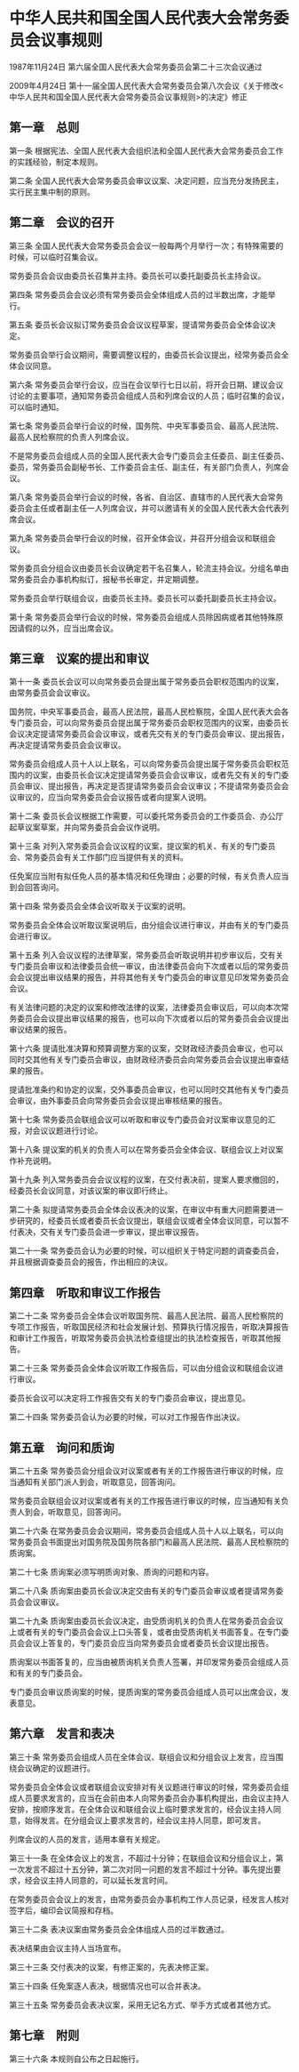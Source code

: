 # 中华人民共和国全国人民代表大会常务委员会议事规则

1987年11月24日 第六届全国人民代表大会常务委员会第二十三次会议通过

2009年4月24日 第十一届全国人民代表大会常务委员会第八次会议《关于修改<中华人民共和国全国人民代表大会常务委员会议事规则>的决定》修正

  

## 第一章　总则

第一条 根据宪法、全国人民代表大会组织法和全国人民代表大会常务委员会工作的实践经验，制定本规则。

第二条 全国人民代表大会常务委员会审议议案、决定问题，应当充分发扬民主，实行民主集中制的原则。

## 第二章　会议的召开

第三条 全国人民代表大会常务委员会会议一般每两个月举行一次；有特殊需要的时候，可以临时召集会议。

常务委员会会议由委员长召集并主持。委员长可以委托副委员长主持会议。

第四条 常务委员会会议必须有常务委员会全体组成人员的过半数出席，才能举行。

第五条 委员长会议拟订常务委员会会议议程草案，提请常务委员会全体会议决定。

常务委员会举行会议期间，需要调整议程的，由委员长会议提出，经常务委员会全体会议同意。

第六条 常务委员会举行会议，应当在会议举行七日以前，将开会日期、建议会议讨论的主要事项，通知常务委员会组成人员和列席会议的人员；临时召集的会议，可以临时通知。

第七条 常务委员会举行会议的时候，国务院、中央军事委员会、最高人民法院、最高人民检察院的负责人列席会议。

不是常务委员会组成人员的全国人民代表大会专门委员会主任委员、副主任委员、委员，常务委员会副秘书长、工作委员会主任、副主任，有关部门负责人，列席会议。

第八条 常务委员会举行会议的时候，各省、自治区、直辖市的人民代表大会常务委员会主任或者副主任一人列席会议，并可以邀请有关的全国人民代表大会代表列席会议。

第九条 常务委员会举行会议的时候，召开全体会议，并召开分组会议和联组会议。

常务委员会分组会议由委员长会议确定若干名召集人，轮流主持会议。分组名单由常务委员会办事机构拟订，报秘书长审定，并定期调整。

常务委员会举行联组会议，由委员长主持。委员长可以委托副委员长主持会议。

第十条 常务委员会举行会议的时候，常务委员会组成人员除因病或者其他特殊原因请假的以外，应当出席会议。

## 第三章　议案的提出和审议

第十一条 委员长会议可以向常务委员会提出属于常务委员会职权范围内的议案，由常务委员会会议审议。

国务院，中央军事委员会，最高人民法院，最高人民检察院，全国人民代表大会各专门委员会，可以向常务委员会提出属于常务委员会职权范围内的议案，由委员长会议决定提请常务委员会会议审议，或者先交有关的专门委员会审议、提出报告，再决定提请常务委员会会议审议。

常务委员会组成人员十人以上联名，可以向常务委员会提出属于常务委员会职权范围内的议案，由委员长会议决定提请常务委员会会议审议，或者先交有关的专门委员会审议、提出报告，再决定是否提请常务委员会会议审议；不提请常务委员会会议审议的，应当向常务委员会会议报告或者向提案人说明。

第十二条 委员长会议根据工作需要，可以委托常务委员会的工作委员会、办公厅起草议案草案，并向常务委员会会议作说明。

第十三条 对列入常务委员会会议议程的议案，提议案的机关、有关的专门委员会、常务委员会有关工作部门应当提供有关的资料。

任免案应当附有拟任免人员的基本情况和任免理由；必要的时候，有关负责人应当到会回答询问。

第十四条 常务委员会全体会议听取关于议案的说明。

常务委员会全体会议听取议案说明后，由分组会议进行审议，并由有关的专门委员会进行审议。

第十五条 列入会议议程的法律草案，常务委员会听取说明并初步审议后，交有关专门委员会审议和法律委员会统一审议，由法律委员会向下次或者以后的常务委员会会议提出审议结果的报告，并将其他有关专门委员会的审议意见印发常务委员会会议。

有关法律问题的决定的议案和修改法律的议案，法律委员会审议后，可以向本次常务委员会会议提出审议结果的报告，也可以向下次或者以后的常务委员会会议提出审议结果的报告。

第十六条 提请批准决算和预算调整方案的议案，交财政经济委员会审议，也可以同时交其他有关专门委员会审议，由财政经济委员会向常务委员会会议提出审查结果的报告。

提请批准条约和协定的议案，交外事委员会审议，也可以同时交其他有关专门委员会审议，由外事委员会向常务委员会会议提出审核结果的报告。

第十七条 常务委员会联组会议可以听取和审议专门委员会对议案审议意见的汇报，对会议议题进行讨论。

第十八条 提议案的机关的负责人可以在常务委员会全体会议、联组会议上对议案作补充说明。

第十九条 列入常务委员会会议议程的议案，在交付表决前，提案人要求撤回的，经委员长会议同意，对该议案的审议即行终止。

第二十条 拟提请常务委员会全体会议表决的议案，在审议中有重大问题需要进一步研究的，经委员长或者委员长会议提出，联组会议或者全体会议同意，可以暂不付表决，交有关专门委员会进一步审议，提出审议报告。

第二十一条 常务委员会认为必要的时候，可以组织关于特定问题的调查委员会，并且根据调查委员会的报告，作出相应的决议。

## 第四章　听取和审议工作报告

第二十二条 常务委员会全体会议听取国务院、最高人民法院、最高人民检察院的专项工作报告，听取国民经济和社会发展计划、预算执行情况报告，听取决算报告和审计工作报告，听取常务委员会执法检查组提出的执法检查报告，听取其他报告。

第二十三条 常务委员会全体会议听取工作报告后，可以由分组会议和联组会议进行审议。

委员长会议可以决定将工作报告交有关的专门委员会审议，提出意见。

第二十四条 常务委员会认为必要的时候，可以对工作报告作出决议。

## 第五章　询问和质询

第二十五条 常务委员会分组会议对议案或者有关的工作报告进行审议的时候，应当通知有关部门派人到会，听取意见，回答询问。

常务委员会联组会议对议案或者有关的工作报告进行审议的时候，应当通知有关负责人到会，听取意见，回答询问。

第二十六条 在常务委员会会议期间，常务委员会组成人员十人以上联名，可以向常务委员会书面提出对国务院及国务院各部门和最高人民法院、最高人民检察院的质询案。

第二十七条 质询案必须写明质询对象、质询的问题和内容。

第二十八条 质询案由委员长会议决定交由有关的专门委员会审议或者提请常务委员会会议审议。

第二十九条 质询案由委员长会议决定，由受质询机关的负责人在常务委员会会议上或者有关的专门委员会会议上口头答复，或者由受质询机关书面答复。在专门委员会会议上答复的，专门委员会应当向常务委员会或者委员长会议提出报告。

质询案以书面答复的，应当由被质询机关负责人签署，并印发常务委员会组成人员和有关的专门委员会。

专门委员会审议质询案的时候，提质询案的常务委员会组成人员可以出席会议，发表意见。

## 第六章　发言和表决

第三十条 常务委员会组成人员在全体会议、联组会议和分组会议上发言，应当围绕会议确定的议题进行。

常务委员会全体会议或者联组会议安排对有关议题进行审议的时候，常务委员会组成人员要求发言的，应当在会前由本人向常务委员会办事机构提出，由会议主持人安排，按顺序发言。在全体会议和联组会议上临时要求发言的，经会议主持人同意，始得发言。在分组会议上要求发言的，经会议主持人同意，即可发言。

列席会议的人员的发言，适用本章有关规定。

第三十一条 在全体会议上的发言，不超过十分钟；在联组会议和分组会议上，第一次发言不超过十五分钟，第二次对同一问题的发言不超过十分钟。事先提出要求，经会议主持人同意的，可以延长发言时间。

在常务委员会会议上的发言，由常务委员会办事机构工作人员记录，经发言人核对签字后，编印会议简报和存档。

第三十二条 表决议案由常务委员会全体组成人员的过半数通过。

表决结果由会议主持人当场宣布。

第三十三条 交付表决的议案，有修正案的，先表决修正案。

第三十四条 任免案逐人表决，根据情况也可以合并表决。

第三十五条 常务委员会表决议案，采用无记名方式、举手方式或者其他方式。

## 第七章　附则

第三十六条 本规则自公布之日起施行。